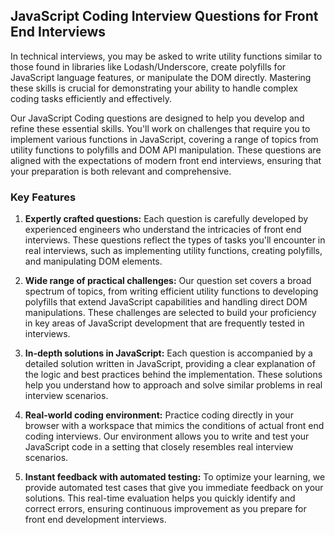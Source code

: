 ## JavaScript Coding Interview Questions for Front End Interviews

In technical interviews, you may be asked to write utility functions similar to those found in libraries like Lodash/Underscore, create polyfills for JavaScript language features, or manipulate the DOM directly. Mastering these skills is crucial for demonstrating your ability to handle complex coding tasks efficiently and effectively.

Our JavaScript Coding questions are designed to help you develop and refine these essential skills. You'll work on challenges that require you to implement various functions in JavaScript, covering a range of topics from utility functions to polyfills and DOM API manipulation. These questions are aligned with the expectations of modern front end interviews, ensuring that your preparation is both relevant and comprehensive.

### Key Features

1. **Expertly crafted questions:** Each question is carefully developed by experienced engineers who understand the intricacies of front end interviews. These questions reflect the types of tasks you'll encounter in real interviews, such as implementing utility functions, creating polyfills, and manipulating DOM elements.

2. **Wide range of practical challenges:** Our question set covers a broad spectrum of topics, from writing efficient utility functions to developing polyfills that extend JavaScript capabilities and handling direct DOM manipulations. These challenges are selected to build your proficiency in key areas of JavaScript development that are frequently tested in interviews.

3. **In-depth solutions in JavaScript:** Each question is accompanied by a detailed solution written in JavaScript, providing a clear explanation of the logic and best practices behind the implementation. These solutions help you understand how to approach and solve similar problems in real interview scenarios.

4. **Real-world coding environment:** Practice coding directly in your browser with a workspace that mimics the conditions of actual front end coding interviews. Our environment allows you to write and test your JavaScript code in a setting that closely resembles real interview scenarios.

5. **Instant feedback with automated testing:** To optimize your learning, we provide automated test cases that give you immediate feedback on your solutions. This real-time evaluation helps you quickly identify and correct errors, ensuring continuous improvement as you prepare for front end development interviews.
